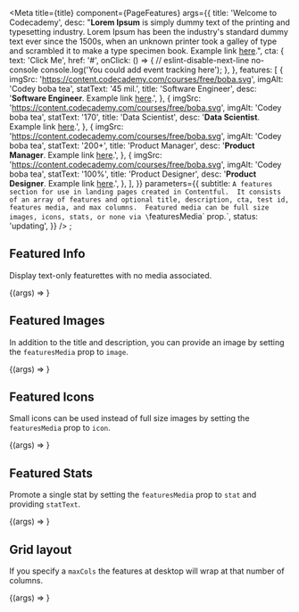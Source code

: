 

<Meta
  title={title}
  component={PageFeatures}
  args={{
    title: 'Welcome to Codecademy',
    desc:
      "**Lorem Ipsum** is simply dummy text of the printing and typesetting industry. Lorem Ipsum has been the industry's standard dummy text ever since the 1500s, when an unknown printer took a galley of type and scrambled it to make a type specimen book. Example link [here](#).",
    cta: {
      text: 'Click Me',
      href: '#',
      onClick: () => {
        // eslint-disable-next-line no-console
        console.log('You could add event tracking here');
      },
    },
    features: [
      {
        imgSrc: 'https://content.codecademy.com/courses/free/boba.svg',
        imgAlt: 'Codey boba tea',
        statText: '45 mil.',
        title: 'Software Engineer',
        desc: '**Software Engineer**. Example link [here](#).',
      },
      {
        imgSrc: 'https://content.codecademy.com/courses/free/boba.svg',
        imgAlt: 'Codey boba tea',
        statText: '170',
        title: 'Data Scientist',
        desc: '**Data Scientist**. Example link [here](#).',
      },
      {
        imgSrc: 'https://content.codecademy.com/courses/free/boba.svg',
        imgAlt: 'Codey boba tea',
        statText: '200+',
        title: 'Product Manager',
        desc: '**Product Manager**. Example link [here](#).',
      },
      {
        imgSrc: 'https://content.codecademy.com/courses/free/boba.svg',
        imgAlt: 'Codey boba tea',
        statText: '100%',
        title: 'Product Designer',
        desc: '**Product Designer**. Example link [here](#).',
      },
    ],
  }}
  parameters={{
    subtitle: `A features section for use in landing pages created in Contentful.  It consists of an array of features and optional title, description, cta, test id, features media, and max columns.  Featured media can be full size images, icons, stats, or none via \`featuresMedia\` prop.`,
    status: 'updating',
  }}
/>
;

## Featured Info

Display text-only featurettes with no media associated.

<Canvas>
  <Story name="Featured Info">{(args) => <PageFeatures {...args} />}</Story>
</Canvas>

<PropsTable story="Featured Info" />

## Featured Images

In addition to the title and description, you can provide an image by setting the `featuresMedia` prop to `image`.

<Canvas>
  <Story name="Featured Images" args={{ featuresMedia: 'image' }}>
    {(args) => <PageFeatures {...args} />}
  </Story>
</Canvas>

## Featured Icons

Small icons can be used instead of full size images by setting the `featuresMedia` prop to `icon`.

<Canvas>
  <Story name="Featured Icons" args={{ featuresMedia: 'icon' }}>
    {(args) => <PageFeatures {...args} />}
  </Story>
</Canvas>

## Featured Stats

Promote a single stat by setting the `featuresMedia` prop to `stat` and providing `statText`.

<Canvas>
  <Story name="Featured Stats" args={{ featuresMedia: 'stat' }}>
    {(args) => <PageFeatures {...args} />}
  </Story>
</Canvas>

## Grid layout

If you specify a `maxCols` the features at desktop will wrap at that number of columns.

<Canvas>
  <Story name="Features Grid" args={{ maxCols: 3, featuresMedia: 'icon' }}>
    {(args) => <PageFeatures {...args} />}
  </Story>
</Canvas>
